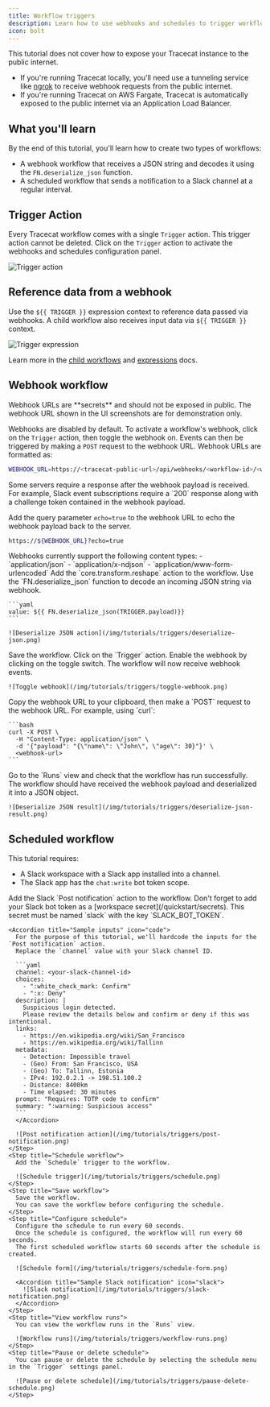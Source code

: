```yaml
---
title: Workflow triggers
description: Learn how to use webhooks and schedules to trigger workflows.
icon: bolt
---
```


<Note>
  This tutorial does not cover how to expose your Tracecat instance to the public internet.

  - If you're running Tracecat locally, you'll need use a tunneling service like [ngrok](https://ngrok.com/) to receive webhook requests from the public internet.
  - If you're running Tracecat on AWS Fargate, Tracecat is automatically exposed to the public internet via an Application Load Balancer.
</Note>

## What you'll learn

By the end of this tutorial, you'll learn how to create two types of workflows:

- A webhook workflow that receives a JSON string and decodes it using the `FN.deserialize_json` function.
- A scheduled workflow that sends a notification to a Slack channel at a regular interval.

## Trigger Action

Every Tracecat workflow comes with a single `Trigger` action.
This trigger action cannot be deleted.
Click on the `Trigger` action to activate the webhooks and schedules configuration panel.

![Trigger action](/img/tutorials/triggers/trigger-action.png)

## Reference data from a webhook

Use the `${{ TRIGGER }}` expression context to reference data passed via webhooks.
A child workflow also receives input data via `${{ TRIGGER }}` context.

![Trigger expression](/img/tutorials/triggers/trigger-expression.png)

Learn more in the [child workflows](/tutorials/child-workflows) and [expressions](/quickstart/expressions#trigger-context) docs.

## Webhook workflow

<Warning>
  Webhook URLs are **secrets** and should not be exposed in public.
  The webhook URL shown in the UI screenshots are for demonstration only.
</Warning>

Webhooks are disabled by default. To activate a workflow's webhook, click on the `Trigger` action, then toggle the webhook on.
Events can then be triggered by making a `POST` request to the webhook URL.
Webhook URLs are formatted as:

```bash
WEBHOOK_URL=https://<tracecat-public-url>/api/webhooks/<workflow-id>/<webhook-secret>
```

<Note>
  Some servers require a response after the webhook payload is received.
  For example, Slack event subscriptions require a `200` response along with a challenge token contained in the webhook payload.

  Add the query parameter `echo=true` to the webhook URL to echo the webhook payload back to the server.

  ```bash
  https://${WEBHOOK_URL}?echo=true
  ```
</Note>

<Info>
  Webhooks currently support the following content types:
  - `application/json`
  - `application/x-ndjson`
  - `application/www-form-urlencoded`
</Info>

<Steps>
  <Step title="Deserialize JSON action">
    Add the `core.transform.reshape` action to the workflow.
    Use the `FN.deserialize_json` function to decode an incoming JSON string via webhook.

    ```yaml
    value: ${{ FN.deserialize_json(TRIGGER.payload)}}
    ```

    ![Deserialize JSON action](/img/tutorials/triggers/deserialize-json.png)
  </Step>
  <Step title="Save workflow">
    Save the workflow.
  </Step>
  <Step title="Toggle webhook">
    Click on the `Trigger` action.
    Enable the webhook by clicking on the toggle switch.
    The workflow will now receive webhook events.

    ![Toggle webhook](/img/tutorials/triggers/toggle-webhook.png)
  </Step>
  <Step title="POST webhook request">
    Copy the webhook URL to your clipboard, then make a `POST` request to the webhook URL.
    For example, using `curl`:

    ```bash
    curl -X POST \
      -H "Content-Type: application/json" \
      -d '{"payload": "{\"name\": \"John\", \"age\": 30}"}' \
      <webhook-url>
    ```
  </Step>
  <Step title="View workflow runs">
    Go to the `Runs` view and check that the workflow has run successfully.
    The workflow should have received the webhook payload and deserialized it into a JSON object.

    ![Deserialize JSON result](/img/tutorials/triggers/deserialize-json-result.png)
  </Step>
</Steps>

## Scheduled workflow

This tutorial requires:

- A Slack workspace with a Slack app installed into a channel.
- The Slack app has the `chat:write` bot token scope.

<Steps>
  <Step title="Post notification action">
    Add the Slack `Post notification` action to the workflow.
    Don't forget to add your Slack bot token as a [workspace secret](/quickstart/secrets).
    This secret must be named `slack` with the key `SLACK_BOT_TOKEN`.

    <Accordion title="Sample inputs" icon="code">
      For the purpose of this tutorial, we'll hardcode the inputs for the `Post notification` action.
      Replace the `channel` value with your Slack channel ID.

      ```yaml
      channel: <your-slack-channel-id>
      choices:
        - ":white_check_mark: Confirm"
        - ":x: Deny"
      description: |
        Suspicious login detected.
        Please review the details below and confirm or deny if this was intentional.
      links:
        - https://en.wikipedia.org/wiki/San_Francisco
        - https://en.wikipedia.org/wiki/Tallinn
      metadata:
        - Detection: Impossible travel
        - (Geo) From: San Francisco, USA
        - (Geo) To: Tallinn, Estonia
        - IPv4: 192.0.2.1 -> 198.51.100.2
        - Distance: 8400km
        - Time elapsed: 30 minutes
      prompt: "Requires: TOTP code to confirm"
      summary: ":warning: Suspicious access"
      ```
      </Accordion>

      ![Post notification action](/img/tutorials/triggers/post-notification.png)
    </Step>
    <Step title="Schedule workflow">
      Add the `Schedule` trigger to the workflow.

      ![Schedule trigger](/img/tutorials/triggers/schedule.png)
    </Step>
    <Step title="Save workflow">
      Save the workflow.
      You can save the workflow before configuring the schedule.
    </Step>
    <Step title="Configure schedule">
      Configure the schedule to run every 60 seconds.
      Once the schedule is configured, the workflow will run every 60 seconds.
      The first scheduled workflow starts 60 seconds after the schedule is created.

      ![Schedule form](/img/tutorials/triggers/schedule-form.png)

      <Accordion title="Sample Slack notification" icon="slack">
        ![Slack notification](/img/tutorials/triggers/slack-notification.png)
      </Accordion>
    </Step>
    <Step title="View workflow runs">
      You can view the workflow runs in the `Runs` view.

      ![Workflow runs](/img/tutorials/triggers/workflow-runs.png)
    </Step>
    <Step title="Pause or delete schedule">
      You can pause or delete the schedule by selecting the schedule menu in the `Trigger` settings panel.

      ![Pause or delete schedule](/img/tutorials/triggers/pause-delete-schedule.png)
    </Step>
  </Steps>
